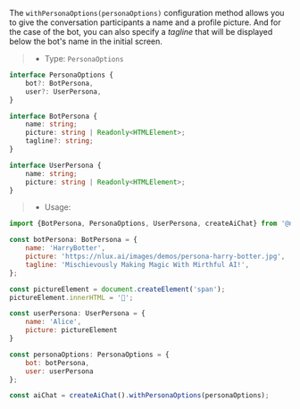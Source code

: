 The `withPersonaOptions(personaOptions)` configuration method allows you to give the conversation participants a name
and a profile picture. And for the case of the bot, you can also specify a _tagline_ that will be displayed below the
bot's name in the initial screen.

> * Type: `PersonaOptions`

```typescript
interface PersonaOptions {
    bot?: BotPersona,
    user?: UserPersona,
}

interface BotPersona {
    name: string;
    picture: string | Readonly<HTMLElement>;
    tagline?: string;
}

interface UserPersona {
    name: string;
    picture: string | Readonly<HTMLElement>;
}
```

> * Usage:

```jsx
import {BotPersona, PersonaOptions, UserPersona, createAiChat} from '@nlux/core';

const botPersona: BotPersona = {
    name: 'HarryBotter',
    picture: 'https://nlux.ai/images/demos/persona-harry-botter.jpg',
    tagline: 'Mischievously Making Magic With Mirthful AI!',
};

const pictureElement = document.createElement('span');
pictureElement.innerHTML = '👩';

const userPersona: UserPersona = {
    name: 'Alice',
    picture: pictureElement
}

const personaOptions: PersonaOptions = {
    bot: botPersona,
    user: userPersona
};

const aiChat = createAiChat().withPersonaOptions(personaOptions);
```
